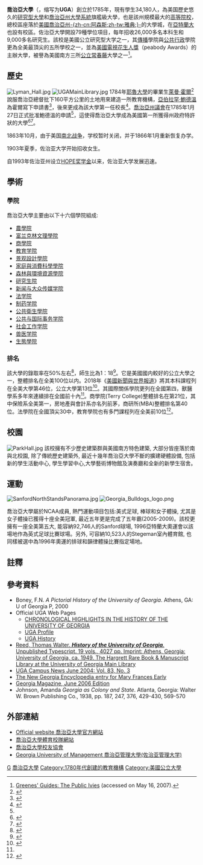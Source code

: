 {{NoteTA
|1=zh-cn:佐治亚;zh-tw:喬治亞;zh-hk:佐治亞;
}}
{{Infobox university
|name = University of Georgia
|image_name = Seal of the University of Georgia.png
|image_size = 150px
|latin_name = Universitas Georgiae
|motto = {{lang-la|Et docere et rerum exquirere causas}}
|mottoeng = Both to teach and to inquire into the nature of things. 
'To serve' was later added to the motto without changing the seal, so the university motto in English now is "To teach, to serve, and to inquire into the nature of things."
|established ={{start date|1785|01|27}}
|endowment =  $10.17億（2016）<ref>{{cite web |url=http://www.nacubo.org/Documents/EndowmentFiles/2016-Endowment-Market-Values.pdf |title=U.S. and Canadian Institutions Listed by Fiscal Year (FY) 2016 Endowment Market Value and Change in Endowment Market Value from FY 2015 to FY 2016 |publisher=National Association of College and University Business Officers and Commonfund Institute |year=2017 |deadurl=yes |archiveurl=https://web.archive.org/web/20181225044952/http://www.nacubo.org/Documents/EndowmentFiles/2016-Endowment-Market-Values.pdf%0A |archivedate=2018-12-25 |accessdate=2017-03-20 }}</ref>
|type = 旗艦大學、[[州立大學|州立大學]]、[[贈地大學|贈地大學]]、[[贈海大學|贈海大學]]、[[贈空大學|贈空大學]]
|parent = [[喬治亞大學系統|喬治亞大學系統]]
|academic_affiliation = [[Southeastern_Universities_Research_Association|SURA]]<br /> [[Georgia_Research_Alliance|GRA]]<br /> [[University_System_of_Georgia|USOG]]<br /> [[Oak_Ridge_Associated_Universities|ORAU]]<br />[[Association_of_Public_and_Land-Grant_Universities|APLU]]
|president = Jere Morehead
|provost = Pamela Whitten<ref>{{cite web|url=http://provost.uga.edu/index.php/about/message-from-the-provost|title=Office of the Senior Vice President for Academic Affairs and Provost|author=Office of Public Affairs|accessdate=May 29, 2015|deadurl=yes|archiveurl=https://web.archive.org/web/20141219162517/http://provost.uga.edu/index.php/about/message-from-the-provost/|archivedate=2014年12月19日|df=}}</ref>
|city = [[雅典_(喬治亞州)|-{zh-cn:阿森斯;zh-tw:雅典;}-]]
|state = [[喬治亞州|喬治亞州]]
|country =美國
|coor = {{Coord|33.9558|-83.3745|format=dms|display=inline,title|region:US-GA_type:edu}}
|faculty = 2,999（2015）<ref name=Facts>{{cite web |title=UGA by the Numbers |url=http://www.uga.edu/profile/facts/ |publisher=University of Georgia |accessdate=December 9, 2016 |archive-date=2012-06-26 |archive-url=https://www.webcitation.org/68hGt32zO?url=http://www.uga.edu/profile/facts/ |dead-url=no }}</ref>
|students = 36,130（2015年秋）<ref name=Facts/>
|undergrad = 27,547<ref name=Facts/>
|postgrad = 8,583 <ref name=Facts/>
|campus =主校區：{{convert|762|acre|km2}}；全部：{{convert|41,539|acre|km2}}<ref name=Facts/>
|former_names = Franklin College<ref>{{cite web|title=University of Georgia|url=http://www.georgiaencyclopedia.org/nge/Article.jsp?id=h-1059|publisher=Georgia Encyclopedia|accessdate=8 March 2013|archive-date=2013-06-04|archive-url=https://web.archive.org/web/20130604230118/http://www.georgiaencyclopedia.org/nge/Article.jsp?id=h-1059|dead-url=no}}</ref>
|colors = 紅黑<ref>{{cite web|url=http://brand.uga.edu/color|title=Color | Brand Toolkit | University of Georgia|date=September 27, 2016|accessdate=September 29, 2016|archive-date=2017-08-20|archive-url=https://web.archive.org/web/20170820120716/https://brand.uga.edu/color|dead-url=no}}</ref><br />{{color box|#BA0C2F}} {{color box|#000000}}
|nickname = Bulldogs & Lady Bulldogs
|sporting_affiliations = [[NCAA|NCAA]] Division I [[Football_Bowl_Subdivision|FBS]] – [[Southeastern_Conference|SEC]]
|mascot = Uga<br />Hairy Dawg
|website = {{url|uga.edu}}
|logo = [[file:University_of_Georgia_logo.svg|250px]]
}}
{{Infobox NRHP
| name = Old North Campus, University of Georgia 
| nrhp_type = hd    | nocat = yes
| image = 
| caption = 
| location =[[美國|美國]][[喬治亞州|喬治亞州]][[雅典_(喬治亞州)|-{zh-cn:阿森斯;zh-tw:雅典;}-]]
| nearest_city = 
| lat_degrees = 
| lat_minutes = 
| lat_seconds = 
| long_degrees = 
| long_minutes = 
| long_seconds = 
| area =
| built = 1801, 1823, 1858 
| architect = 
| architecture = [[聯邦式建筑|聯邦式建筑]]、[[古典建築|古典建築]]
| added =  03/16/1972 
| visitation_num = 
| visitation_year = p
| refnum = 72000379
| mpsub = 
| governing_body = University of Georgia
}}
'''喬治亞大學'''（{{lang-en|University of Georgia}}，缩写为'''UGA'''）創立於1785年，現有學生34,180人，為美国歷史悠久的[[研究型大學|研究型大學]]和[[喬治亞州大學系統|喬治亞州大學系統]]旗艦級大學，也是該州規模最大的[[高等院校|高等院校]]，總校區座落於[[美國|美國]][[喬治亞州|喬治亞州]][[雅典_(喬治亞州)|-{zh-cn:阿森斯;zh-tw:雅典;}-]]的大學城，在[[亞特蘭大|亞特蘭大]]也設有校區。佐治亞大學開設79種學位項目，每年招收26,000多名本科生和9,000多名研究生。該校是美國公立研究型大学之一，其[[傳播|傳播]]學院與[[公共行政|公共行政]]學院更為全美最頂尖的五所學校之一，並為[[美國電視花生人獎|美國電視花生人獎]]（peabody Awards）的主辦大學，被譽為美國南方三所[[公立常春藤|公立常春藤]]大學之一<ref>[http://www.amazon.com/gp/reader/006093459X/ Greenes' Guides: The Public Ivies] {{Wayback|url=http://www.amazon.com/gp/reader/006093459X/ |date=20071103130832 }} (accessed on May 16, 2007).</ref>。

== 歷史 ==

[[File:Lyman_Hall.jpg|thumb]]
[[File:UGAMainLibrary.jpg|thumb]]
1784年[[耶魯大學|耶魯大學]]的畢業生[[萊曼·霍爾|萊曼·霍爾]]<ref>{{CongBio|H000061|accessdate=August 23, 2018}}</ref>說服喬治亞總督批下160平方公里的土地用來建造一所教育機構，[[亞伯拉罕·鮑德溫|亞伯拉罕·鮑德溫]]為霍爾寫下申請書<ref name=":0">{{Cite book|url=https://books.google.com/books?id=lEkUAAAAYAAJ|title=Georgia's Landmarks, Memorials, and Legends...|last=Knight|first=Lucian Lamar|year=1913|pages=139–45|language=en|chapter=Franklin College: The Oldest State University in America, Chartered in 1785|access-date=2019-03-09|archive-date=2022-04-07|archive-url=https://web.archive.org/web/20220407064857/https://books.google.com/books?id=lEkUAAAAYAAJ|dead-url=no}}</ref>，後來更成為該大學第一任校長<ref name=":1">{{Cite book|url=https://books.google.com/books?id=LYEjvos3vD8C|title=A Pictorial History of the University of Georgia|last=Boney|first=F. N.|date=2000|publisher=University of Georgia Press|isbn=978-0-8203-2198-1|pages=2|ref=harv|access-date=2019-03-09|archive-date=2022-01-30|archive-url=https://web.archive.org/web/20220130180948/https://books.google.com/books?id=LYEjvos3vD8C|dead-url=no}}</ref>。[[喬治亞州議會|喬治亞州議會]]在1785年1月27日正式批准鮑德溫的申請<ref name=":0" />，這使得喬治亞大學成為美國第一所獲得州政府特許狀的大學<ref>{{Cite book|url=https://books.google.com/books?id=PiNZZnDnoYwC|title=A History of American Higher Education|last=Thelin|first=John R.|date=May 3, 2004|publisher=JHU Press|isbn=978-0-8018-7855-8|pages=45|language=en}}</ref><ref>{{Harvnb|Boney|2000|p=ix, 8}}</ref>。

1863年10月，由于美国[[南北战争|南北战争]]，学校暂时关闭，并于1866年1月重新恢复办学。

1903年夏季，佐治亚大学开始招收女生。

自1993年佐治亚州设立[[HOPE奖学金|HOPE奖学金]]以来，佐治亚大学发展迅速。

==學術==
=== 學院 ===

喬治亞大學主要由以下十六個學院組成:
* [[農學院|農學院]]
* [[富兰克林文理學院|富兰克林文理學院]]
* [[商學院|商學院]]
* [[教育学院|教育学院]]
* [[景观設計學院|景观設計學院]]
* [[家庭與消費科學學院|家庭與消費科學學院]]
* [[森林與環境資源學院|森林與環境資源學院]]
* [[研究生院|研究生院]]
* [[新闻与大众传媒学院|新闻与大众传媒学院]]
* [[法学院|法学院]]
* [[制药学院|制药学院]]
* [[公共衛生學院|公共衛生學院]]
* [[公共与国际事务学院|公共与国际事务学院]]
* [[社会工作学院|社会工作学院]]
* [[兽医学院|兽医学院]]
* [[生態學院|生態學院]]
===排名===
{{Infobox US university ranking
| ARWU_W = 201–300
| ARWU_N = 66–94
| THE_N = 147
| Forbes = 99
| THE_W = 401–500
| QS_W = 474
| USNWR_NU = 47
| USNWR_W = 290
| Wamo_NU = 104
}}
該大學的錄取率在50%左右<ref name=Profile>{{cite web |title=Admissions-First-Year Class Profile |url=https://www.admissions.uga.edu/prospective-students/first-year/fy-profile |publisher=UGA Undergraduate Admissions |accessdate=November 2, 2016 |archive-date=2019-03-27 |archive-url=https://web.archive.org/web/20190327091709/https://www.admissions.uga.edu/prospective-students/first-year/fy-profile |dead-url=no }}</ref>，師生比為1：18<ref>{{cite web |title=Fast Facts |url=https://www.admissions.uga.edu/why-uga/academics/fast-facts |publisher=UGA Undergraduate Admissions |accessdate=November 2, 2016 |archive-date=2019-03-24 |archive-url=https://web.archive.org/web/20190324032714/https://www.admissions.uga.edu/why-uga/academics/fast-facts |dead-url=no }}</ref>。它是美國國内較好的公立大學之一，整體排名在全美100位以内。2018年《[[美國新聞與世界報道|美國新聞與世界報道]]》將其本科課程列在全美大學第46位，公立大學第13位<ref name=USNWR>{{cite web|url=http://colleges.usnews.rankingsandreviews.com/best-colleges/university-of-georgia-139959/overall-rankings|title=U.S. News Best Colleges Rankings - University of Georgia|publisher=''U.S. News & World Report''|accessdate=September 14, 2016|archive-date=2016-07-21|archive-url=https://web.archive.org/web/20160721060847/http://colleges.usnews.rankingsandreviews.com/best-colleges/university-of-georgia-139959/overall-rankings|dead-url=no}}</ref>。其國際關係學院更列在全國第四，獸醫學系多年來連續排在全國前十內<ref name=USNWR/>。商學院(Terry College)整體排名在第21位，其中保險系全美第一，房地產與會計系亦名列前茅，商研所(MBA)整體排名第40位。法學院在全國頂尖30中，教育學院也有多門課程列在全美前10位<ref>{{cite web|title=Terry College of Business|url=http://www.grady.uga.edu/pdf/AboutUGA.pdf|website=About UGA|publisher=University of Georgia|accessdate=8 September 2016|archive-date=2019-04-11|archive-url=https://web.archive.org/web/20190411213926/http://www.grady.uga.edu/pdf/AboutUGA.pdf|dead-url=no}}</ref>。

== 校園 ==
[[File:ParkHall.jpg|thumb]]
該校擁有不少歷史建築群與美國南方特色建築, 大部分皆座落於南與北校園, 除了傳統歷史建築外, 最近十幾年喬治亞大學不斷的擴建硬體設備, 包括新的學生活動中心, 學生學習中心,大學藝術博物館及演奏廳和全新的新學生宿舍。

== 運動 ==
[[File:SanfordNorthStandsPanorama.jpg|center]]
[[File:Georgia_Bulldogs_logo.png|right]]

喬治亞大學屬於NCAA成員, 熱門運動項目包括:美式足球, 棒球和女子體操, 尤其是女子體操已獲得十座全美冠軍, 最近五年更是完成了五年霸(2005-2009)。該校更擁有一座全美第五大, 能容納92,746人的Sanford球場, 1996亞特蘭大奧運會以該場地作為英式足球比賽球場。另外, 可容納10,523人的Stegeman室內體育館, 也同樣被選中為1996年奧運的排球和韻律體操比賽指定場地。 
== 註釋 ==
{{reflist|2}}

== 參考資料 ==
* Boney, F.N. ''A Pictorial History of the University of Georgia''. Athens, GA: U of Georgia P, 2000
* Official UGA Web Pages
** [https://web.archive.org/web/20090715140825/http://www.uga.edu/irp/fb96/01gen14.htm CHRONOLOGICAL HIGHLIGHTS IN THE HISTORY OF THE UNIVERSITY OF GEORGIA]
** [https://web.archive.org/web/20090805164456/http://www.uga.edu/profile/facts.html UGA Profile]
** [https://web.archive.org/web/20090805165051/http://www.uga.edu/profile/history.html UGA History]
* [http://dlg.galileo.usg.edu/reed/ Reed, Thomas Walter. '''''History of the University of Georgia'''''. Unpublished Typescript. 19 vols., 4027 pp. Imprint: Athens, Georgia: University of Georgia, ca. 1949. The Hargrett Rare Book & Manuscript Library at the University of Georgia Main Library]{{Wayback|url=http://dlg.galileo.usg.edu/reed/ |date=20150226154345 }}
* [https://web.archive.org/web/20040712055258/http://www.uga.edu/gm/604/FrontNews.html UGA Campus News June 2004: Vol. 83, No. 3]
* [http://www.georgiaencyclopedia.org/nge/Article.jsp?id=h-2514 The New Georgia Encyclopedia entry for Mary Frances Early]{{Wayback|url=http://www.georgiaencyclopedia.org/nge/Article.jsp?id=h-2514 |date=20130713062513 }}
* [https://web.archive.org/web/20090715134458/http://www.uga.edu/gm/artman/publish/0605camp.html Georgia Magazine, June 2006 Edition]
* Johnson, Amanda ''Georgia as Colony and State''. Atlanta, Georgia: Walter W. Brown Publishing Co., 1938, pp. 187, 247, 376, 429-430, 569-570

== 外部連結 ==
{{Commonscat|University of Georgia|喬治亞大學}}
* [http://www.uga.edu/ Official website 喬治亞大學官方網站]{{Wayback|url=http://www.uga.edu/ |date=20110224232851 }}
* [http://www.georgiadogs.com/ 喬治亞大學體育校隊網站]{{Wayback|url=http://www.georgiadogs.com/ |date=20091230034442 }}
* [http://www.alumni.uga.edu/alumni/ 喬治亞大學校友協會]{{Wayback|url=http://www.alumni.uga.edu/alumni/ |date=20160216044442 }}
* [https://web.archive.org/web/20091130050542/http://www.gumedu.us/ Georgia University of Management 喬治亞管理大學(佐治亚管理大学)]

{{University System of Georgia}}
{{东南联盟}}
{{美国东南大学研究协会}}

[[Category:公立常春藤|G]]
[[Category:喬治亞大學|]]
[[Category:1780年代創建的教育機構|Category:1780年代創建的教育機構]]
[[Category:美國公立大學|Category:美國公立大學]]